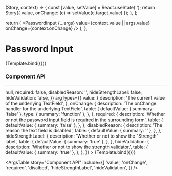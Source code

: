 
  (Story, context) => {
    const [value, setValue] = React.useState('');
    return Story({ value, onChange: (e) => setValue(e.target.value) });
  },
];

<Meta title="UI Elements/Password Input" component={PasswordInput} />

  return (
    <PasswordInput
      {...args}
      value={context.value || args.value}
      onChange={context.onChange}
    />
  );
};

# Password Input

<Canvas>
  <Story name="Password Input" decorators={decorators}>
    {Template.bind({})}
  </Story>
</Canvas>

### Component API

<hr />

<Canvas>
  <Story
    name="Component API"
    decorators={decorators}
    args={{
      value: '',
      onChange: () => null,
      required: false,
      disabledReason: '',
      hideStrengthLabel: false,
      hideValidation: false,
    }}
    argTypes={{
      value: {
        description: 'The current value of the underlying TextField',
      },
      onChange: {
        description: 'The onChange handler for the underlying TextField',
        table: {
          defaultValue: { summary: 'false' },
          type: { summary: 'function' },
        },
      },
      required: {
        description:
          'Whether or not the password input field is required in the surrounding form',
        table: {
          defaultValue: { summary: 'false' },
        },
      },
      disabledReason: {
        description: 'The reason the text field is disabled',
        table: {
          defaultValue: { summary: '' },
        },
      },
      hideStrengthLabel: {
        description: 'Whether or not to show the "Strength" label',
        table: {
          defaultValue: { summary: 'true' },
        },
      },
      hideValidation: {
        description: 'Whether or not to show the strength validator.',
        table: {
          defaultValue: { summary: 'true' },
        },
      },
    }}
  >
    {Template.bind({})}
  </Story>
</Canvas>

<ArgsTable
  story="Component API"
  include={[
    'value',
    'onChange',
    'required',
    'disalbed',
    'hideStrengthLabel',
    'hideValidation',
  ]}
/>
